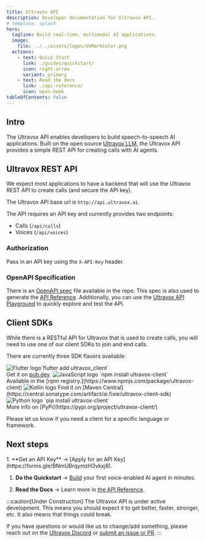 ```yaml
---
title: Ultravox API
description: Developer documentation for Ultravox API.
# template: splash
hero:
  tagline: Build real-time, multimodal AI applications.
  image:
    file: ../../assets/logos/UVMarkColor.png
  actions:
    - text: Quick Start
      link: ./guides/quickstart/
      icon: right-arrow
      variant: primary
    - text: Read the docs
      link: ./api-reference/
      icon: open-book
tableOfContents: false
---
```


## Intro
The Ultravox API enables developers to build speech-to-speech AI applications. Built on the open source [Ultravox LLM](https://github.com/fixie-ai/ultravox), the Ultravox API provides a simple REST API for creating calls with AI agents.


## Ultravox REST API
We expect most applications to have a backend that will use the Ultravox REST API to create calls (and secure the API key).

The Ultravox API base url is `http://api.ultravox.ai`.

The API requires an API key and currently provides two endpoints:
* Calls (`/api/calls`)
* Voices (`/api/voices`)

### Authorization
Pass in an API key using the `X-API-Key` header.

### OpenAPI Specification
There is an [OpenAPI spec](https://github.com/fixie-ai/ultradox/blob/main/docs/src/content/schemas/ultravox.yml) file available in the repo. This spec is also used to generate the [API Reference](./api-reference/). Additionally, you can use the [Ultravox API Playground](https://api.ultravox.ai/api/schema/swagger-ui/) to quickly explore and test the API.

## Client SDKs 
While there is a RESTful API for Ultravox that is used to create calls, you will need to use one of our client SDKs to join and end calls.

There are currently three SDK flavors available:

<CardGrid>
  <Card title="Flutter">
    <Image src={flutterLogo} width={24} alt="Flutter logo" />`flutter add ultravox_client` <br /> Get it on <a href="https://pub.dev/packages/ultravox_client">pub.dev</a>.
  </Card>

  <Card title="JavaScript">
    <Image src={jsLogo} width={24} alt="JavaScript logo" /> `npm install ultravox-client` <br /> Available in the [npm registry.](https://www.npmjs.com/package/ultravox-client)
  </Card>

  <Card title="Kotlin">
    <Image src={kotlinLogo} width={24} alt="Kotlin logo" /> Find it on [Maven Central](https://central.sonatype.com/artifact/ai.fixie/ultravox-client-sdk)
  </Card>

  <Card title="Python">
    <Image src={pythonLogo} width={24} alt="Python logo" /> `pip install ultravox-client` <br /> More info on [PyPi](https://pypi.org/project/ultravox-client/)
  </Card>
</CardGrid>

Please let us know if you need a client for a specific language or framework.

## Next steps

<Steps>
1. **Get an API Key** → [Apply for an API Key](https://forms.gle/BNmUBrqymzH3vkxj8).

1. **Do the Quickstart** → [Build](./guides/quickstart/) your first voice-enabled AI agent in minutes.

1. **Read the Docs** → Learn more in [the API Reference](./api-reference).
</Steps>

:::caution[Under Construction]
The Ultravox API is under active development. This means you should expect it to get better, faster, stronger, etc. It also means that things could break.

If you have questions or would like us to change/add something, please reach out on the [Ultravox Discord](https://discord.gg/Qw6KHxv8YB) or [submit an issue or PR](https://github.com/fixie-ai/ultravox).
:::